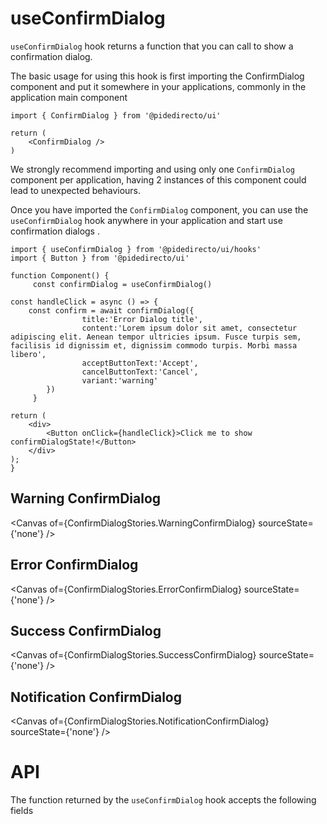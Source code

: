 
<Meta title="hooks/useConfirmDialog" />

# useConfirmDialog

`useConfirmDialog` hook returns a function that you can call to show a confirmation dialog.

The basic usage for using this hook is first importing the ConfirmDialog component and put it somewhere in your applications,
commonly in the application main component

```tsx
import { ConfirmDialog } from '@pidedirecto/ui'

return (
    <ConfirmDialog />
)
```

We strongly recommend importing and using only one `ConfirmDialog` component per application, having 2 instances of this component
could lead to unexpected behaviours.

Once you have imported the `ConfirmDialog` component, you can use the `useConfirmDialog` hook anywhere in your application and start use confirmation dialogs .

```tsx
import { useConfirmDialog } from '@pidedirecto/ui/hooks'
import { Button } from '@pidedirecto/ui'

function Component() {
     const confirmDialog = useConfirmDialog()

const handleClick = async () => {
    const confirm = await confirmDialog({
                title:'Error Dialog title',
                content:'Lorem ipsum dolor sit amet, consectetur adipiscing elit. Aenean tempor ultricies ipsum. Fusce turpis sem, facilisis id dignissim et, dignissim commodo turpis. Morbi massa libero',
                acceptButtonText:'Accept',
                cancelButtonText:'Cancel',
                variant:'warning'
        })
     }

return (
    <div>
        <Button onClick={handleClick}>Click me to show confirmDialogState!</Button>
    </div>
);
}
```

## Warning ConfirmDialog

<Canvas of={ConfirmDialogStories.WarningConfirmDialog} sourceState={'none'} />

## Error ConfirmDialog

<Canvas of={ConfirmDialogStories.ErrorConfirmDialog} sourceState={'none'} />

## Success ConfirmDialog

<Canvas of={ConfirmDialogStories.SuccessConfirmDialog} sourceState={'none'} />

## Notification ConfirmDialog

<Canvas of={ConfirmDialogStories.NotificationConfirmDialog} sourceState={'none'} />

# API

The function returned by the `useConfirmDialog` hook accepts the following fields

<ArgTypes of={ConfirmDialogStories} />
